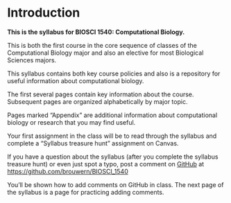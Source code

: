 # Introduction {#intro}

**This is the syllabus for BIOSCI 1540: Computational Biology.**

This is both the first course in the core sequence of classes of the Computational Biology major and also an elective for most Biological Sciences majors.

This syllabus contains both key course policies and also is a repository for useful information about computational biology.

The first several pages contain key information about the course.  Subsequent pages are organized alphabetically by major topic.

Pages marked "Appendix" are additional information about computational biology or research that you may find useful.

Your first assignment in the class will be to read through the syllabus and complete a "Syllabus treasure hunt" assignment on Canvas.  

If you have a question about the syllabus (after you complete the syllabus treasure hunt) or even just spot a typo, post a comment on [GitHub](https://github.com/brouwern/BIOSCI_1540) at [https://github.com/brouwern/BIOSCI_1540](https://github.com/brouwern/BIOSCI_1540)  

You'll be shown how to add comments on GitHub in class.  The next page of the syllabus is a page for practicing adding comments.
